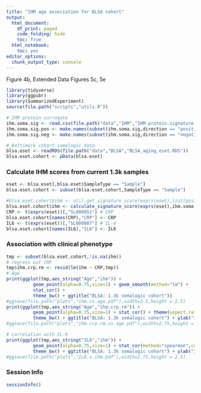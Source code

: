 ---
title: "IHM age association for BLSA cohort"
output:
  html_document:
    df_print: paged
    code_folding: hide
    toc: True
  html_notebook:
    toc: yes
editor_options:
  chunk_output_type: console
---

Figure 4b, Extended Data Figures 5c, 5e
```{r setup}
library(tidyverse)
library(ggpubr)
library(SummarizedExperiment)
source(file.path("scripts","utils.R"))

# IHM protein surrogate
ihm.soma.sig <- read.csv(file.path("data","IHM","IHM.protein.signature.txt"),sep = "\t",strip.white = T,stringsAsFactors = F)
ihm.soma.sig.pos <- make.names(subset(ihm.soma.sig,direction == "positive")$SomaId)
ihm.soma.sig.neg <- make.names(subset(ihm.soma.sig,direction == "negative")$SomaId)

# Baltimore cohort somalogic data
blsa.eset <- readRDS(file.path("data","BLSA","BLSA_aging_eset.RDS"))
blsa.eset.cohort <- pData(blsa.eset)
```

### Calculate IHM scores from current 1.3k samples
```{r ihm}
eset <- blsa.eset[,blsa.eset$SampleType == "Sample"]
blsa.eset.cohort <- subset(blsa.eset.cohort,SampleType == "Sample")

#blsa.eset.cohort$ihm <- util.get_signature_score(exprs(eset),list(positive=ihm.soma.sig.pos,negative=ihm.soma.sig.neg))[rownames(blsa.eset.cohort)]
blsa.eset.cohort$ihm <- calculate_signature_score(exprs(eset),ihm.soma.sig.pos,ihm.soma.sig.neg)[rownames(blsa.eset.cohort)]
CRP <- t(exprs(eset))[,"SL000051"] # CRP
blsa.eset.cohort[names(CRP),"CRP"] <- CRP
IL6 <- t(exprs(eset))[,"SL000087"] # IL-6
blsa.eset.cohort[names(IL6),"IL6"] <- IL6
```

### Association with clinical phenotype
```{r asso}
tmp <- subset(blsa.eset.cohort,!is.na(ihm))
# regress out CRP
tmp$ihm.crp.rm <- resid(lm(ihm ~ CRP,tmp))
# Age
print(ggplot(tmp,aes_string("Age","ihm")) + 
          geom_point(alpha=0.75,size=1) + geom_smooth(method="lm") +
          stat_cor() +
          theme_bw() + ggtitle("BLSA: 1.3k somalogic cohort"))
#ggsave(file.path("plots","ihm.vs.age.pdf"),width=2.5,height = 2.5)
print(ggplot(tmp,aes_string("Age","ihm.crp.rm")) + 
          geom_point(alpha=0.75,size=1) + stat_cor() + theme(aspect.ratio = 1) + 
          theme_bw() + ggtitle("BLSA: 1.3k somalogic cohort") + ylab("Immune Health Metric Proteomic\nSurrogate w/ CRP regressed out"))
#ggsave(file.path("plots","ihm.crp.rm.vs.age.pdf"),width=2.75,height = 2.5)

# correlation with IL-6
print(ggplot(tmp,aes_string("IL6","ihm")) + 
          geom_point(alpha=0.75,size=1) + stat_cor(method="spearman",cor.coef.name = "rho") + theme(aspect.ratio = 1) + 
          theme_bw() + ggtitle("BLSA: 1.3k somalogic cohort") + ylab("IHM Protein Surrogate") + xlab("IL-6"))
#ggsave(file.path("plots","IL6.v.ihm.pdf"),width=2.75,height = 2.5)
```

### Session Info
```{r session}
sessionInfo()
```